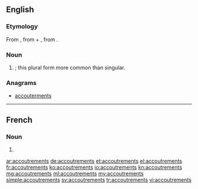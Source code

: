==English==

===Etymology===
From {{etyl|frm|en}} {{term|accoustrement|lang=frm}}, from {{term|accoustrer|lang=frm}} + {{term|-ment|lang=frm}}, from {{etyl|fro|en}} {{term|acostrer||arrange, sew up|lang=fro}}.

===Noun===
{{head|en|plural}}

# {{plural of|accoutrement|nodot=1|lang=en}}; this plural form more common than singular.

===Anagrams===
* [[accouterments#English|accouterments]]

----

==French==

===Noun===
{{head|fr|plural|g=m}}

# {{plural of|accoutrement|lang=fr}}

[[ar:accoutrements]]
[[de:accoutrements]]
[[et:accoutrements]]
[[el:accoutrements]]
[[fr:accoutrements]]
[[ko:accoutrements]]
[[io:accoutrements]]
[[kn:accoutrements]]
[[mg:accoutrements]]
[[ml:accoutrements]]
[[my:accoutrements]]
[[simple:accoutrements]]
[[sv:accoutrements]]
[[tr:accoutrements]]
[[vi:accoutrements]]